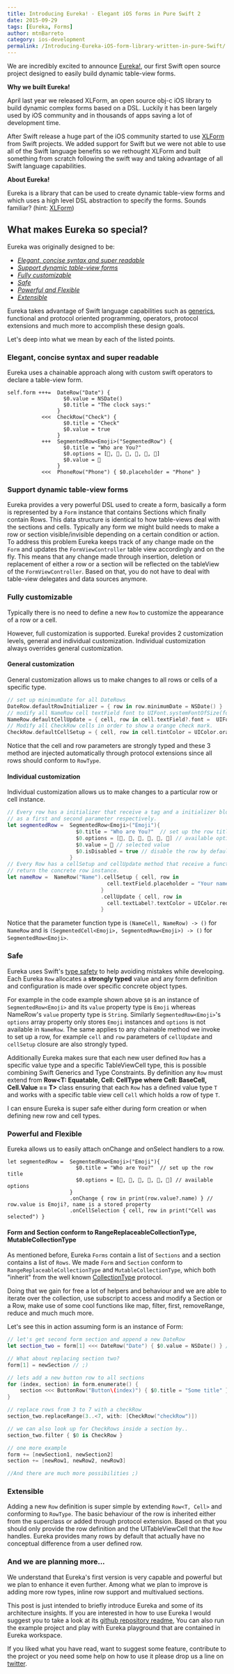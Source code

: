 ```yaml
---
title: Introducing Eureka! - Elegant iOS forms in Pure Swift 2
date: 2015-09-29
tags: [Eureka, Forms]
author: mtnBarreto
category: ios-development
permalink: /Introducing-Eureka-iOS-form-library-written-in-pure-Swift/
---
```


We are incredibly excited to announce [Eureka!], our first Swift open source project designed to easily build dynamic table-view forms.

**Why we built Eureka!**

April last year we released XLForm, an open source obj-c iOS library to build dynamic complex forms based on a DSL. Luckily it has been largely used by iOS community and in thousands of apps saving a lot of development time.

After Swift release a huge part of the iOS community started to use [XLForm] from Swift projects. We added support for Swift but we were not able to use all of the Swift language benefits so we rethought XLForm and built something from scratch following the swift way and taking advantage of all Swift language capabilities.

**About Eureka!**

Eureka is a library that can be used to create dynamic table-view forms and which uses a high level DSL abstraction to specify the forms. Sounds familiar? (hint: [XLForm])

## What makes Eureka so special?

Eureka was originally designed to be:

* [*Elegant, concise syntax and super readable*](#elegant-concise-readable)
* [*Support dynamic table-view forms*](#dynamic-forms)
* [*Fully customizable*](#fully-customizable)
* [*Safe*](#safe)
* [*Powerful and Flexible*](#powerful-and-flexible)
* [*Extensible*](#extensible)

Eureka takes advantage of Swift language capabilities such as [generics], functional and protocol oriented programming, operators, protocol extensions and much more to accomplish these design goals.  

Let's deep into what we mean by each of the listed points.

### Elegant, concise syntax and super readable <a name="elegant-concise-readable"></a>

Eureka uses a chainable approach along with custom swift operators to declare a table-view form.

```
self.form +++=  DateRow("Date") {
                  $0.value = NSDate()
                  $0.title = "The clock says:"
                }
           <<<  CheckRow("Check") {
                  $0.title = "Check"
                  $0.value = true
                }
           +++  SegmentedRow<Emoji>("SegmentedRow") {
                  $0.title = "Who are You?"
                  $0.options = [💁, 🍐, 👦, 🐗, 🐼, 🐻]
                  $0.value = 🍐
                }
           <<<  PhoneRow("Phone") { $0.placeholder = "Phone" }
```

### Support dynamic table-view forms <a name="dynamic-forms"></a>

Eureka provides a very powerful DSL used to create a form, basically a form is represented by a `Form` instance that contains   Sections which finally contain Rows. This data structure is identical to how table-views deal with the sections and cells.
Typically any form we might build needs to make a row or section visible/invisible depending on a certain condition or action. To address this problem Eureka keeps track of any change made on the `Form` and updates the `FormViewController` table view accordingly and on the fly. This means that any change made through insertion, deletion or replacement of either a row or a section will be reflected on the tableView of the `FormViewController`.
Based on that, you do not have to deal with table-view delegates and data sources anymore.

### Fully customizable

Typically there is no need to define a new `Row` to customize the appearance of a row or a cell.

However, full customization is supported. Eureka! provides 2 customization levels, general and individual customization. Individual customization always overrides general customization.

#### General customization

General customization allows us to make changes to all rows or cells of a specific type.

```swift
// set up minimumDate for all DateRows
DateRow.defaultRowInitializer = { row in row.minimumDate = NSDate() }
// modify all NameRow cell textField font to UIFont.systemFontOfSize(fontSize: 12.0)
NameRow.defaultCellUpdate = { cell, row in cell.textField?.font =  UIFont.systemFontOfSize(fontSize: 12.0)  }
// Modify all CheckRow cells in order to show a orange check mark.  
CheckRow.defaultCellSetup = { cell, row in cell.tintColor = UIColor.orangeColor() }
```

Notice that the cell and row parameters are strongly typed and these 3 method are injected automatically through protocol extensions since all rows should conform to `RowType`.

#### Individual customization

Individual customization allows us to make changes to a particular row or cell instance.

```swift
// Every row has a initializer that receive a tag and a initializer blog
// as a first and second parameter respectively.
let segmentedRow =  SegmentedRow<Emoji>("Emoji"){
                      $0.title = "Who are You?"  // set up the row title
                      $0.options = [💁, 🍐, 👦, 🐗, 🐼, 🐻] // available options
                      $0.value = 🍐 // selected value
                      $0.isDisabled = true // disable the row by default
                    }
// Every Row has a cellSetup and cellUpdate method that receive a function as a parameter and
// return the concrete row instance.
let nameRow =  NameRow("Name").cellSetup { cell, row in
                                cell.textField.placeholder = "Your name ..."
                              }
                              .cellUpdate { cell, row in
                                cell.textLabel?.textColor = UIColor.redColor()
                              }
```

Notice that the parameter function type is `(NameCell, NameRow) -> ()` for `NameRow` and is `(SegmentedCell<Emoji>, SegmentedRow<Emoji>) -> ()` for `SegmentedRow<Emoji>`.

### Safe

Eureka uses Swift's [type safety] to help avoiding mistakes while developing. Each Eureka `Row` allocates a **strongly typed** value and any form definition and configuration is made over specific concrete object types.

For example in the code example shown above `$0` is an instance of `SegmentedRow<Emoji>` and its `value` property type is `Emoji` whereas NameRow's `value` property type is `String`. Similarly `SegmentedRow<Emoji>`'s `options` array property only stores `Emoji` instances and `options` is not available in `NameRow`.
The same applies to any chainable method we invoke to set up a row, for example `cell` and `row` parameters of `cellUpdate` and `cellSetup` closure are also strongly typed.

Additionally Eureka makes sure that each new user defined `Row` has a specific value type and a specific TableViewCell type, this is possible combining Swift Generics and Type Constraints. By definition any `Row` must extend from **Row<T: Equatable, Cell: CellType where Cell: BaseCell, Cell.Value == T>** class ensuring that each `Row` has a defined value type `T` and works with a specific table view cell `Cell` which holds a row of type `T`.

I can ensure Eureka is super safe either during form creation or when defining new row and cell types.

### Powerful and Flexible

Eureka allows us to easily attach onChange and onSelect handlers to a row.

```
let segmentedRow =  SegmentedRow<Emoji>("Emoji"){
                      $0.title = "Who are You?"  // set up the row title
                      $0.options = [💁, 🍐, 👦, 🐗, 🐼, 🐻] // available options
                    }
                    .onChange { row in print(row.value?.name) } // row.value is Emoji?, name is a stored property
                    .onCellSelection { cell, row in print("Cell was selected") }
```

#### Form and Section conform to RangeReplaceableCollectionType, MutableCollectionType

As mentioned before, Eureka `Forms` contain a list of `Sections` and a section contains a list of `Rows`. We made `Form` and `Section` conform to `RangeReplaceableCollectionType` and `MutableCollectionType`, which both "inherit" from the well known [CollectionType] protocol.

Doing that we gain for free a lot of helpers and behaviour and we are able to iterate over the collection, use subscript to access and modify a Section or a Row, make use of some cool functions like map, filter, first, removeRange, reduce and much much more.

Let's see this in action assuming form is an instance of Form:

```swift
// let's get second form section and append a new DateRow
let section_two = form[1] <<< DateRow("Date") { $0.value = NSDate() } // we can also use append instead of <<< operator

// What about replacing section two?
form[1] = newSection // ;)

// lets add a new button row to all sections
for (index, section) in form.enumerate() {
    section <<< ButtonRow("Button\(index)") { $0.title = "Some title" }
}

// replace rows from 3 to 7 with a checkRow
section_two.replaceRange(3..<7, with: [CheckRow("checkRow")])

// we can also look up for CheckRows inside a section by..
section_two.filter { $0 is CheckRow }

// one more example
form += [newSection1, newSection2]
section += [newRow1, newRow2, newRow3]

//And there are much more possibilities ;)
```


### Extensible

Adding a new `Row` definition is super simple by extending `Row<T, Cell>` and conforming to `RowType`. The basic behaviour of the row is inherited either from the superclass or added through protocol extension. Based on that you should only provide the row definition and the UITableViewCell that the `Row` handles. Eureka provides many rows by default that actually have no conceptual difference from a user defined row.

### And we are planning more...

We understand that Eureka's first version is very capable and powerful but we plan to enhance it even further. Among what we plan to improve is adding more row types, inline row support and multivalued sections.

This post is just intended to briefly introduce Eureka and some of its architecture insights.
If you are interested in how to use Eureka I would suggest you to take a look at its [github repository readme], You can also run the example project and  play with Eureka playground that are contained in Eureka workspace.

If you liked what you have read, want to suggest some feature, contribute to the project or you need some help on how to use it please drop us a line on [twitter].

[XLForm]: https://github.com/xmartlabs/XLForm
[type safety]: https://developer.apple.com/library/ios/documentation/Swift/Conceptual/Swift_Programming_Language/TheBasics.html
[CollectionType]: https://developer.apple.com/library/prerelease/ios/documentation/Swift/Reference/Swift_CollectionType_Protocol/index.html
[generics]: https://developer.apple.com/library/ios/documentation/Swift/Conceptual/Swift_Programming_Language/Generics.html
[github repository readme]: https://github.com/xmartlabs/Eureka
[Eureka!]: https://github.com/xmartlabs/Eureka
[Eureka github repository and Examples]: https://github.com/xmartlabs/Eureka
[twitter]: https://twitter.com/xmartlabs
